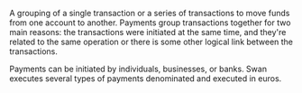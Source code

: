A grouping of a single transaction or a series of transactions to move funds from one account to another.
Payments group transactions together for two main reasons: the transactions were initiated at the same time, and they're related to the same operation or there is some other logical link between the transactions.

Payments can be initiated by individuals, businesses, or banks.
Swan executes several types of payments denominated and executed in euros.
